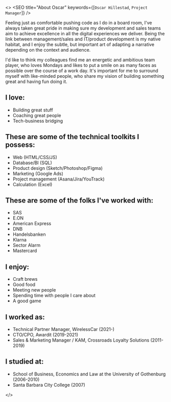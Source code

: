 

<>
<SEO title="About Oscar" keywords={[`Oscar Hillestad`, `Project Manager`]} />
<Greeting greetings={greetings}/>

Feeling just as comfortable pushing code as I do in a board room, I've always taken great pride in making sure my development and sales teams aim to achieve excellence in all the digital experiences we deliver. Being the link between management/sales and IT/product development is my native habitat, and I enjoy the subtle, but important art of adapting a narrative depending on the context and audience.

I'd like to think my colleagues find me an energetic and ambitious team player, who loves Mondays and likes to put a smile on as many faces as possible over the course of a work day. It's important for me to surround myself with like-minded people, who share my vision of building something great and having fun doing it.

## I love:
- Building great stuff
- Coaching great people
- Tech-business bridging

## These are some of the technical toolkits I possess:
- Web (HTML/CSS/JS)
- Database/BI (SQL)
- Product design (Sketch/Photoshop/Figma)
- Marketing (Google Ads)
- Project management (Asana/Jira/YouTrack)
- Calculation (Excel)

## These are some of the folks I've worked with:
- SAS
- E.ON
- American Express
- DNB
- Handelsbanken
- Klarna
- Sector Alarm
- Mastercard

## I enjoy:
- Craft brews
- Good food
- Meeting new people
- Spending time with people I care about
- A good game

## I worked as:
- Technical Partner Manager, WirelessCar (2021-)
- CTO/CPO, Awardit (2019-2021)
- Sales & Marketing Manager / KAM, Crossroads Loyalty Solutions (2011-2019)

## I studied at:

- School of Business, Economics and Law at the University of Gothenburg (2006-2010)
- Santa Barbara City College (2007)

</>

